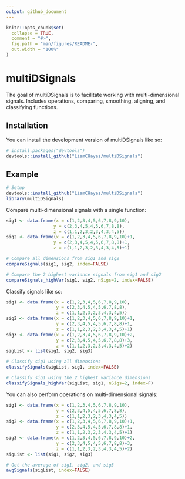 ```yaml
---
output: github_document
---
```


<!-- README.md is generated from README.Rmd. Please edit that file -->

```r
knitr::opts_chunk$set(
  collapse = TRUE,
  comment = "#>",
  fig.path = "man/figures/README-",
  out.width = "100%"
)
```

# multiDSignals

<!-- badges: start -->
<!-- badges: end -->

The goal of multiDSignals is to facilitate working with multi-dimensional signals. 
Includes operations, comparing, smoothing, aligning, and classifying functions.

## Installation

You can install the development version of multiDSignals like so:

``` r
# install.packages("devtools")
devtools::install_github("LiamCHayes/multiDSignals")
```

## Example

```r
# Setup
devtools::install_github("LiamCHayes/multiDSignals")
library(multiDSignals)
```

Compare multi-dimensional signals with a single function:

```r
sig1 <- data.frame(x = c(1,2,3,4,5,6,7,8,9,10),
                  y = c(2,3,4,5,4,5,6,7,8,8),
                  z = c(1,1,2,3,2,3,4,3,4,5))
sig2 <- data.frame(x = c(1,2,3,4,5,6,7,8,9,10)+1,
                  y = c(2,3,4,5,4,5,6,7,8,8)+1,
                  z = c(1,1,2,3,2,3,4,3,4,5)+1)

# Compare all dimensions from sig1 and sig2
compareSignals(sig1, sig2, index=FALSE)

# Compare the 2 highest variance signals from sig1 and sig2
compareSignals_highVar(sig1, sig2, nSigs=2, index=FALSE)
```

Classify signals like so:

```r
sig1 <- data.frame(x = c(1,2,3,4,5,6,7,8,9,10),
                   y = c(2,3,4,5,4,5,6,7,8,8),
                   z = c(1,1,2,3,2,3,4,3,4,5))
sig2 <- data.frame(x = c(1,2,3,4,5,6,7,8,9,10)+1,
                   y = c(2,3,4,5,4,5,6,7,8,8)+1,
                   z = c(1,1,2,3,2,3,4,3,4,5)+1)
sig3 <- data.frame(x = c(1,2,3,4,5,6,7,8,9,10)+2,
                   y = c(2,3,4,5,4,5,6,7,8,8)+3,
                   z = c(1,1,2,3,2,3,4,3,4,5)+2)
sigList <- list(sig1, sig2, sig3)

# Classify sig1 using all dimensions
classifySignals(sigList, sig1, index=FALSE)

# Classify sig1 using the 2 highest variance dimensions
classifySignals_highVar(sigList, sig1, nSigs=2, index=F)
```

You can also perform operations on multi-dimensional signals:

```r
sig1 <- data.frame(x = c(1,2,3,4,5,6,7,8,9,10),
                   y = c(2,3,4,5,4,5,6,7,8,8),
                   z = c(1,1,2,3,2,3,4,3,4,5))
sig2 <- data.frame(x = c(1,2,3,4,5,6,7,8,9,10)+1,
                   y = c(2,3,4,5,4,5,6,7,8,8)+1,
                   z = c(1,1,2,3,2,3,4,3,4,5)+1)
sig3 <- data.frame(x = c(1,2,3,4,5,6,7,8,9,10)+2,
                   y = c(2,3,4,5,4,5,6,7,8,8)+3,
                   z = c(1,1,2,3,2,3,4,3,4,5)+2)
sigList <- list(sig1, sig2, sig3)

# Get the average of sig1, sig2, and sig3
avgSignals(sigList, index=FALSE)
```



